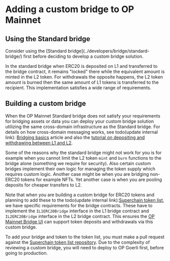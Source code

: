 
# Adding a custom bridge to OP Mainnet

## Using the Standard bridge

<Callout>
Consider using the [Standard bridge](../developers/bridge/standard-bridge/) first before deciding to develop a custom bridge solution.

In the standard bridge when ERC20 is deposited on L1 and transferred to the bridge contract, it remains "locked" there while the equivalent amount is minted in the L2 token. For withdrawals the opposite happens, the L2 token amount is burned then the same amount of L1 tokens is transferred to the recipient.
This implementation satisfies a wide range of requirements.
</Callout>

## Building a custom bridge
When the OP Mainnet Standard bridge does not satisfy your requirements for bridging assets or data you can deploy your custom bridge solution utilizing the same cross-domain infrastructure as the Standard bridge. 
For details on how cross-domain messaging works, see todo(update internal link): [Bridging basics](../developers/bridge/basics/) article and also the [tutorial on depositing and withdrawing between L1 and L2](https://github.com/ethereum-optimism/optimism-tutorial/tree/main/cross-dom-bridge-erc20).

Some of the reasons why the standard bridge might not work for you is for example when you cannot limit the L2 token `mint` and `burn` functions to the bridge alone (something we require for security). Also certain custom bridges implement their own logic for managing the token supply which requires custom logic. Another case might be when you are bridging non-ERC20 tokens for example NFTs. Yet another case is when you are pooling deposits for cheaper transfers to L2.

Note that when you are building a custom bridge for ERC20 tokens and planning to add these to the todo(update internal link):[Superchain token list](../developers/bridge/standard-bridge/#the-superchain-token-list), we have specific requirements for the bridge contracts. These have to implement the `IL1ERC20Bridge` interface in the L1 bridge contract and `IL2ERC20Bridge` interface in the L2 bridge contract. This ensures the [OP Mainnet Bridge UI](https://app.optimism.io/bridge/deposit) can support token deposits and withdrawals via this custom bridge.

To add your bridge and token to the token list, you must make a pull request against the [Superchain token list repository](https://github.com/ethereum-optimism/ethereum-optimism.github.io#adding-a-token-to-the-list). 
Due to the complexity of reviewing a custom bridge, you will need to deploy to OP Goerli first, before going to production.

